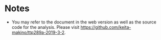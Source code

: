 # Notes

- You may refer to the document in the web version as well as the source code for the analysis. Please visit https://github.com/keita-makino/ttp289a-2019-3-2.
